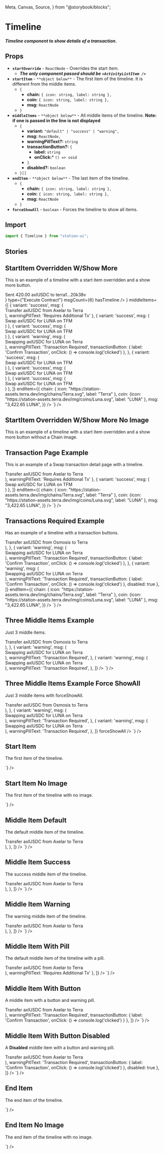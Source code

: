  Meta,
  Canvas,
  Source,
} from "@storybook/blocks";

<Meta title="Components/List Items/Timeline" />

# Timeline

##### Timeline component to show details of a transaction.

## Props
- **`startOverride`** - `ReactNode` - Overrides the start item.
  - ***The only component passed should be `<ActivityListItem />`***
- **`startItem`** - `**object below**` - The first item of the timeline. It is different from the middle items.
  - `{`
    - **chain:** `{ icon: string, label: string },`
    - **coin:** `{ icon: string, label: string },`
    - **msg:** `ReactNode`
  - `}`
- **`middleItems`** - `**object below**` - All middle items of the timeline. **Note: if one is passed in the line is not displayed**
  - `{`
    - **variant:** `"default" | "success" | "warning",`
    - **msg:** `ReactNode,`
    - **warningPillText?:** `string`
    - **transactionButton?:** `{`
      - **label:** `string`
      - **onClick:*** `() => void`
    - `}`
    - **disabled?:** `boolean`
  - `}[]`
- **`endItem`** - `**object below**` - The last item of the timeline.
  - `{`
    - **chain:** `{ icon: string, label: string },`
    - **coin:** `{ icon: string, label: string },`
    - **msg:** `ReactNode`
  - `}`
- **`forceShowAll`** - `boolean` - Forces the timeline to show all items.

## Import
```jsx
import { Timeline } from "station-ui";
```

## Stories

## StartItem Overridden W/Show More
This is an example of a timeline with a start item overridden and a show more button.
<div className="story_with_source_below">
  <Canvas of={TimelineStories.StartItemOverriddenWithShowMore} />
  <Source code={`
    <Timeline
  startOverride={
    <ActivityListItem
      variant={"success"}
      chain={{ icon: "https://station-assets.terra.dev/img/chains/Axelar.svg", label: "Axelar" }}
      msg={
        <div>
          Sent <span>420.00 axlUSDC</span> to <span>terra1...20k38v</span>
        </div>
      }
      type={"Execute Contract"}
      msgCount={6}
      hasTimeline
    />
  }
  middleItems={[
    {
      variant: 'success',
      msg: (
        <div>Transfer <span>axlUSDC</span> from <span>Axelar</span> to <span>Terra</span></div>
      ),
      warningPillText: 'Requires Additional Tx'
    },
    {
      variant: 'success',
      msg: (
        <div>Swap <span>axlUSDC</span> for <span>LUNA</span> on <span>TFM</span></div>
      )
    },
    {
      variant: 'success',
      msg: (
        <div>Swap <span>axlUSDC</span> for <span>LUNA</span> on <span>TFM</span></div>
      )
    },
    {
      variant: 'warning',
      msg: (
        <div>Swapping <span>axlUSDC</span> for <span>LUNA</span> on <span>Terra</span></div>
      ),
      warningPillText: 'Transaction Required',
      transactionButton: {
        label: 'Confirm Transaction',
        onClick: () => console.log('clicked')
      },
    },
    {
      variant: 'success',
      msg: (
        <div>Swap <span>axlUSDC</span> for <span>LUNA</span> on <span>TFM</span></div>
      )
    },
    {
      variant: 'success',
      msg: (
        <div>Swap <span>axlUSDC</span> for <span>LUNA</span> on <span>TFM</span></div>
      )
    },
    {
      variant: 'success',
      msg: (
        <div>Swap <span>axlUSDC</span> for <span>LUNA</span> on <span>TFM</span></div>
      )
    },
  ]}
  endItem={{
    chain: { icon: "https://station-assets.terra.dev/img/chains/Terra.svg", label: "Terra" },
    coin: {icon: "https://station-assets.terra.dev/img/coins/Luna.svg", label: "LUNA" },
    msg: "3,422.65 LUNA",
  }}
/>
  `} />
</div>

## StartItem Overridden W/Show More No Image
This is an example of a timeline with a start item overridden and a show more button without a Chain image.
<div className="story_with_source_below">
  <Canvas of={TimelineStories.StartItemOverriddenWithShowMoreNOIMAGE} />
  <Source code={`Same as above`} />
</div>

## Transaction Page Example
This is an example of a Swap transaction detail page with a timeline.
<div className="story_with_source_below">
  <Canvas of={TimelineStories.TransactionPageExample} />
  <Source code={`
    <Timeline
  startItem={{
    chain: { icon: "https://station-assets.terra.dev/img/chains/Axelar.svg", label: "Axelar" },
    coin: {icon: "https://station-assets.terra.dev/img/coins/axlUSDC.svg", label: "axlUSDC" },
    msg: "1,500 axlUSDC",
  }}
  middleItems={[
    {
      variant: 'success',
      msg: (
        <div>Transfer <span>axlUSDC</span> from <span>Axelar</span> to <span>Terra</span></div>
      ),
      warningPillText: 'Requires Additional Tx'
    },
    {
      variant: 'success',
      msg: (
        <div>Swap <span>axlUSDC</span> for <span>LUNA</span> on <span>TFM</span></div>
      )
    },
  ]}
  endItem={{
    chain: { icon: "https://station-assets.terra.dev/img/chains/Terra.svg", label: "Terra" },
    coin: {icon: "https://station-assets.terra.dev/img/coins/Luna.svg", label: "LUNA" },
    msg: "3,422.65 LUNA",
  }}
/>
  `} />
</div>

## Transactions Required Example
Has an example of a timeline with a transaction buttons.
<div className="story_with_source_below">
  <Canvas of={TimelineStories.TransactionsRequiredExample} />
  <Source code={`
    <Timeline
  startItem={{
    chain: { icon: "https://station-assets.terra.dev/img/chains/Osmosis.svg", label: "Osmosis" },
    coin: {icon: "https://station-assets.terra.dev/img/coins/axlUSDC.svg", label: "axlUSDC" },
    msg: "1,500 axlUSDC",
  }}
  middleItems={[
    {
      variant: 'success',
      msg: (
        <div>Transfer <span>axlUSDC</span> from <span>Osmosis</span> to <span>Terra</span></div>
      ),
    },
    {
      variant: 'warning',
      msg: (
        <div>Swapping <span>axlUSDC</span> for <span>LUNA</span> on <span>Terra</span></div>
      ),
      warningPillText: 'Transaction Required',
      transactionButton: {
        label: 'Confirm Transaction',
        onClick: () => console.log('clicked')
      },
    },
    {
      variant: 'warning',
      msg: (
        <div>Swapping <span>axlUSDC</span> for <span>LUNA</span> on <span>Terra</span></div>
      ),
      warningPillText: 'Transaction Required',
      transactionButton: {
        label: 'Confirm Transaction',
        onClick: () => console.log('clicked')
      },
      disabled: true
    },
  ]}
  endItem={{
    chain: { icon: "https://station-assets.terra.dev/img/chains/Terra.svg", label: "Terra" },
    coin: {icon: "https://station-assets.terra.dev/img/coins/Luna.svg", label: "LUNA" },
    msg: "3,422.65 LUNA",
  }}
/>
  `} />
</div>

## Three Middle Items Example
Just 3 middle items.
<div className="story_with_source_below">
  <Canvas of={TimelineStories.ThreeMiddleItemsExample} />
  <Source code={`
    <Timeline
  middleItems={[
    {
      variant: 'success',
      msg: (
        <div>Transfer <span>axlUSDC</span> from <span>Osmosis</span> to <span>Terra</span></div>
      ),
    },
    {
      variant: 'warning',
      msg: (
        <div>Swapping <span>axlUSDC</span> for <span>LUNA</span> on <span>Terra</span></div>
      ),
      warningPillText: 'Transaction Required',
    },
    {
      variant: 'warning',
      msg: (
        <div>Swapping <span>axlUSDC</span> for <span>LUNA</span> on <span>Terra</span></div>
      ),
      warningPillText: 'Transaction Required',
    },
  ]}
/>
  `} />
</div>

## Three Middle Items Example Force ShowAll
Just 3 middle items with forceShowAll.
<div className="story_with_source_below">
  <Canvas of={TimelineStories.ThreeMiddleItemsExampleForceShowAll} />
  <Source code={`
    <Timeline
  middleItems={[
    {
      variant: 'success',
      msg: (
        <div>Transfer <span>axlUSDC</span> from <span>Osmosis</span> to <span>Terra</span></div>
      ),
    },
    {
      variant: 'warning',
      msg: (
        <div>Swapping <span>axlUSDC</span> for <span>LUNA</span> on <span>Terra</span></div>
      ),
      warningPillText: 'Transaction Required',
    },
    {
      variant: 'warning',
      msg: (
        <div>Swapping <span>axlUSDC</span> for <span>LUNA</span> on <span>Terra</span></div>
      ),
      warningPillText: 'Transaction Required',
    },
  ]}
  forceShowAll
/>
  `} />
</div>

## Start Item
The first item of the timeline.
<div className="story_with_source_below">
  <Canvas of={TimelineStories.StartItem} />
  <Source code={`
    <Timeline
  startItem={{
    chain: { icon: "https://station-assets.terra.dev/img/chains/Axelar.svg", label: "Axelar" },
    coin: {icon: "https://station-assets.terra.dev/img/coins/axlUSDC.svg", label: "axlUSDC" },
    msg: "1,500 axlUSDC",
  }}
/>
  `} />
</div>

## Start Item No Image
The first item of the timeline with no image.
<div className="story_with_source_below">
  <Canvas of={TimelineStories.StartItemNOIMG} />
  <Source code={`
    <Timeline
  startItem={{
    chain: { icon: "", label: "Axelar" },
    coin: {icon: "", label: "axlUSDC" },
    msg: "1,500 axlUSDC",
  }}
/>
  `} />
</div>

## Middle Item Default
The default middle item of the timeline.
<div className="story_with_source_below">
  <Canvas of={TimelineStories.MiddleItemDefault} />
  <Source code={`
    <Timeline
  middleItems={[
    {
      variant: 'default',
      msg: (
        <div>
          Transfer <span>axlUSDC</span> from <span>Axelar</span> to <span>Terra</span>
        </div>
      ),
    },
  ]}
/>
  `} />
</div>

## Middle Item Success
The success middle item of the timeline.
<div className="story_with_source_below">
  <Canvas of={TimelineStories.MiddleItemSuccess} />
  <Source code={`
    <Timeline
  middleItems={[
    {
      variant: 'success',
      msg: (
        <div>
          Transfer <span>axlUSDC</span> from <span>Axelar</span> to <span>Terra</span>
        </div>
      ),
    },
  ]}
/>
  `} />
</div>

## Middle Item Warning
The warning middle item of the timeline.
<div className="story_with_source_below">
  <Canvas of={TimelineStories.MiddleItemWarning} />
  <Source code={`
    <Timeline
  middleItems={[
    {
      variant: 'warning',
      msg: (
        <div>
          Transfer <span>axlUSDC</span> from <span>Axelar</span> to <span>Terra</span>
        </div>
      ),
    },
  ]}
/>
  `} />
</div>

## Middle Item With Pill
The default middle item of the timeline with a pill.
<div className="story_with_source_below">
  <Canvas of={TimelineStories.MiddleItemWithPill} />
  <Source code={`
    <Timeline
  middleItems={[
    {
      variant: 'default',
      msg: (
        <div>
          Transfer <span>axlUSDC</span> from <span>Axelar</span> to <span>Terra</span>
        </div>
      ),
      warningPillText: 'Requires Additional Tx'
    },
  ]}
/>
  `} />
</div>

## Middle Item With Button
A middle item with a button and warning pill.
<div className="story_with_source_below">
  <Canvas of={TimelineStories.MiddleItemWithButton} />
  <Source code={`
    <Timeline
  middleItems={[
    {
      variant: 'warning',
      msg: (
        <div>
          Transfer <span>axlUSDC</span> from <span>Axelar</span> to <span>Terra</span>
        </div>
      ),
      warningPillText: 'Transaction Required',
      transactionButton: {
        label: 'Confirm Transaction',
        onClick: () => console.log('clicked')
      }
    },
  ]}
/>
  `} />
</div>

## Middle Item With Button Disabled
A **Disabled** middle item with a button and warning pill.
<div className="story_with_source_below">
  <Canvas of={TimelineStories.MiddleItemWithButtonDisabled} />
  <Source code={`
    <Timeline
  middleItems={[
    {
      variant: 'warning',
      msg: (
        <div>
          Transfer <span>axlUSDC</span> from <span>Axelar</span> to <span>Terra</span>
        </div>
      ),
      warningPillText: 'Transaction Required',
      transactionButton: {
        label: 'Confirm Transaction',
        onClick: () => console.log('clicked')
      },
      disabled: true
    },
  ]}
/>
  `} />
</div>

## End Item
The end item of the timeline.
<div className="story_with_source_below">
  <Canvas of={TimelineStories.EndItem} />
  <Source code={`
    <Timeline
  endItem={{
    chain: { icon: "https://station-assets.terra.dev/img/chains/Terra.svg", label: "Terra" },
    coin: {icon: "https://station-assets.terra.dev/img/coins/Luna.svg", label: "LUNA" },
    msg: "3,422.65 LUNA",
  }}
/>
  `} />
</div>

## End Item No Image
The end item of the timeline with no image.
<div className="story_with_source_below">
  <Canvas of={TimelineStories.EndItemNOIMG} />
  <Source code={`
    <Timeline
  endItem={{
    chain: { icon: "", label: "Terra" },
    coin: {icon: "", label: "LUNA" },
    msg: "3,422.65 LUNA",
  }}
/>
  `} />
</div>

<br />
<br />
<br />
<br />
<br />
<br />
<br />
<br />
<br />
<br />
<br />
<br />
<br />
<br />
<br />
<br />
<br />
<br />
<br />
<br />
<br />

